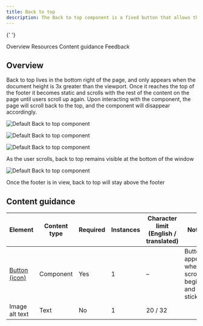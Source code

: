 ```yaml
---
title: Back to top
description: The Back to top component is a fixed button that allows the user to quickly navigate to the top of a page.
---
```



<ComponentDescription name="Back to top" type="ui" />{' '}

<AnchorLinks>

<AnchorLink>Overview</AnchorLink>
<AnchorLink>Resources</AnchorLink>
<AnchorLink>Content guidance</AnchorLink>
<AnchorLink>Feedback</AnchorLink>

</AnchorLinks>

## Overview

Back to top lives in the bottom right of the page, and only appears when the document height is 3x greater than the viewport.
Once it reaches the top of the footer it becomes static and scrolls with the rest of the content on the page until users scroll up again.
Upon interacting with the component, the page will scroll back to the top, and the component will disappear accordingly.

<Row>
<Column colMd={8} colLg={8}>

![Default Back to top component](../../images/component/back-to-top/back-to-top-default.jpg)

</Column>
</Row>

![Default Back to top component](../../images/component/back-to-top/back-to-top-demo.gif)

<Title>Use case</Title>

![Default Back to top component](../../images/component/back-to-top/back-to-top-sticky.jpg)

<Caption>
  As the user scrolls, back to top remains visible at the bottom of the window
</Caption>

![Default Back to top component](../../images/component/back-to-top/back-to-top-static.jpg)

<Caption>
  Once the footer is in view, back to top will stay above the footer
</Caption>

<ResourceLinks name="Back to top" type="ui" />

## Content guidance

| Element                                                                      | Content type | Required | Instances | Character limit <br/>(English / translated) | Notes                                            |
| ---------------------------------------------------------------------------- | ------------ | -------- | --------- | ------------------------------------------- | ------------------------------------------------ |
| [Button (icon)](https://www.carbondesignsystem.com/components/button/usage/) | Component    | Yes      | 1         | –                                           | Button appears when scroll begins and is sticky. |
| Image alt text                                                               | Text         | No       | 1         | 20 / 32                                     |                                                  |

<ComponentFooter name="Back to top" type="ui" />
